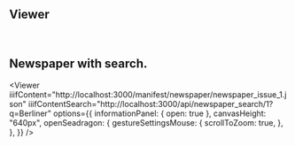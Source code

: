 
## Viewer

<br />
<CallToAction href="/docs/viewer" text="Docs" size="small" />

## Newspaper with search.

<Viewer
  iiifContent="http://localhost:3000/manifest/newspaper/newspaper_issue_1.json"
  iiifContentSearch="http://localhost:3000/api/newspaper_search/1?q=Berliner"
  options={{
    informationPanel: { open: true },
    canvasHeight: "640px",
    openSeadragon: {
      gestureSettingsMouse: {
        scrollToZoom: true,
      },
    },
  }}
/>
